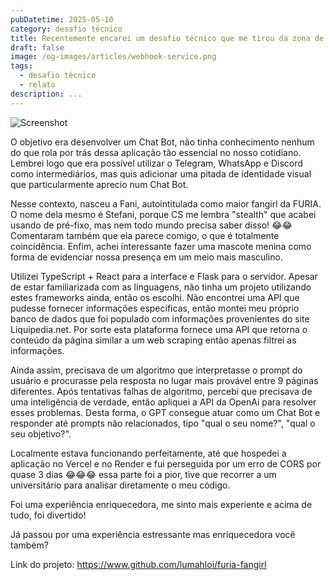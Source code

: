 ```yaml
---
pubDatetime: 2025-05-10
category: desafio técnico
title: Recentemente encarei um desafio técnico que me tirou da zona de conforto…
draft: false
image: /og-images/articles/webhook-service.png
tags:
  - desafio técnico
  - relato
description: ...
---
```


![Screenshot](/og-images/projects/furia-fangirl.png)

O objetivo era desenvolver um Chat Bot, não tinha conhecimento nenhum do que rola por trás dessa aplicação tão essencial no nosso cotidiano. Lembrei logo que era possível utilizar o Telegram, WhatsApp e Discord como intermediários, mas quis adicionar uma pitada de identidade visual que particularmente aprecio num Chat Bot.

Nesse contexto, nasceu a Fani, autointitulada como maior fangirl da FURIA. O nome dela mesmo é Stefani, porque CS me lembra "stealth" que acabei usando de pré-fixo, mas nem todo mundo precisa saber disso! 😂😂 Comentaram também que ela parece comigo, o que é totalmente coincidência. Enfim, achei interessante fazer uma mascote menina como forma de evidenciar nossa presença em um meio mais masculino.

Utilizei TypeScript + React para a interface e Flask para o servidor. Apesar de estar familiarizada com as linguagens, não tinha um projeto utilizando estes frameworks ainda, então os escolhi. Não encontrei uma API que pudesse fornecer informações específicas, então montei meu próprio banco de dados que foi populado com informações provenientes do site Liquipedia.net. Por sorte esta plataforma fornece uma API que retorna o conteúdo da página similar a um web scraping então apenas filtrei as informações.

Ainda assim, precisava de um algoritmo que interpretasse o prompt do usuário e procurasse pela resposta no lugar mais provável entre 9 páginas diferentes. Após tentativas falhas de algoritmo, percebi que precisava de uma inteligência de verdade, então apliquei a API da OpenAi para resolver esses problemas. Desta forma, o GPT consegue atuar como um Chat Bot e responder até prompts não relacionados, tipo "qual o seu nome?", "qual o seu objetivo?".

Localmente estava funcionando perfeitamente, até que hospedei a aplicação no Vercel e no Render e fui perseguida por um erro de CORS por quase 3 dias 😂😂😂 essa parte foi a pior, tive que recorrer a um universitário para analisar diretamente o meu código.

Foi uma experiência enriquecedora, me sinto mais experiente e acima de tudo, foi divertido!

Já passou por uma experiência estressante mas enriquecedora você também?

Link do projeto: https://www.github.com/lumahloi/furia-fangirl